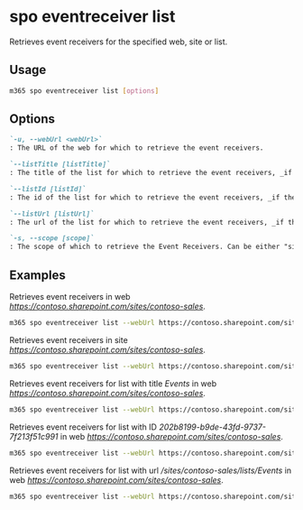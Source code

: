 
# spo eventreceiver list

Retrieves event receivers for the specified web, site or list.

## Usage

```sh
m365 spo eventreceiver list [options]
```

## Options

```md definition-list
`-u, --webUrl <webUrl>`
: The URL of the web for which to retrieve the event receivers.

`--listTitle [listTitle]`
: The title of the list for which to retrieve the event receivers, _if the event receivers should be retrieved from a list_. Specify either `listTitle`, `listId` or `listUrl`.

`--listId [listId]`
: The id of the list for which to retrieve the event receivers, _if the event receivers should be retrieved from a list_. Specify either `listTitle`, `listId` or `listUrl`.

`--listUrl [listUrl]`
: The url of the list for which to retrieve the event receivers, _if the event receivers should be retrieved from a list_. Specify either `listTitle`, `listId` or `listUrl`.

`-s, --scope [scope]`
: The scope of which to retrieve the Event Receivers. Can be either "site" or "web". Defaults to "web". Only applicable when not specifying any of the list properties.
```

<Global />

## Examples

Retrieves event receivers in web _<https://contoso.sharepoint.com/sites/contoso-sales>_.

```sh
m365 spo eventreceiver list --webUrl https://contoso.sharepoint.com/sites/contoso-sales
```

Retrieves event receivers in site _<https://contoso.sharepoint.com/sites/contoso-sales>_.

```sh
m365 spo eventreceiver list --webUrl https://contoso.sharepoint.com/sites/contoso-sales --scope site
```

Retrieves event receivers for list with title _Events_ in web _<https://contoso.sharepoint.com/sites/contoso-sales>_.

```sh
m365 spo eventreceiver list --webUrl https://contoso.sharepoint.com/sites/contoso-sales --listTitle Events
```

Retrieves event receivers for list with ID _202b8199-b9de-43fd-9737-7f213f51c991_ in web _<https://contoso.sharepoint.com/sites/contoso-sales>_.

```sh
m365 spo eventreceiver list --webUrl https://contoso.sharepoint.com/sites/contoso-sales --listId '202b8199-b9de-43fd-9737-7f213f51c991'
```

Retrieves event receivers for list with url _/sites/contoso-sales/lists/Events_ in web _<https://contoso.sharepoint.com/sites/contoso-sales>_.

```sh
m365 spo eventreceiver list --webUrl https://contoso.sharepoint.com/sites/contoso-sales --listUrl '/sites/contoso-sales/lists/Events'
```

